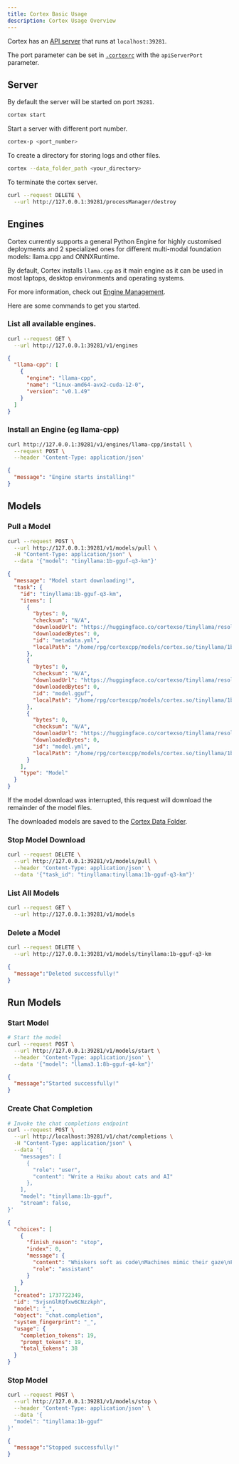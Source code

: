 ```yaml
---
title: Cortex Basic Usage
description: Cortex Usage Overview
---
```




Cortex has an [API server](https://cortex.so/api-reference) that runs at `localhost:39281`.

The port parameter can be set in [`.cortexrc`](/docs/architecture/cortexrc) with the `apiServerPort` parameter.

## Server

By default the server will be started on port `39281`.
```bash
cortex start
```

Start a server with different port number.
```sh
cortex-p <port_number>
```

To create a directory for storing logs and other files.
```sh
cortex --data_folder_path <your_directory>
```

To terminate the cortex server.
```bash
curl --request DELETE \
  --url http://127.0.0.1:39281/processManager/destroy
```

## Engines
Cortex currently supports a general Python Engine for highly customised deployments and
2 specialized ones for different multi-modal foundation models: llama.cpp and ONNXRuntime.

By default, Cortex installs `llama.cpp` as it main engine as it can be used in most laptops,
desktop environments and operating systems.

For more information, check out [Engine Management](/docs/engines).

Here are some commands to get you started.

### List all available engines.
```bash
curl --request GET \
  --url http://127.0.0.1:39281/v1/engines
```
```json
{
  "llama-cpp": [
    {
      "engine": "llama-cpp",
      "name": "linux-amd64-avx2-cuda-12-0",
      "version": "v0.1.49"
    }
  ]
}
```

### Install an Engine (eg llama-cpp)
```bash
curl http://127.0.0.1:39281/v1/engines/llama-cpp/install \
  --request POST \
  --header 'Content-Type: application/json'
```
```json
{
  "message": "Engine starts installing!"
}
```

## Models

### Pull a Model
```sh
curl --request POST \
  --url http://127.0.0.1:39281/v1/models/pull \
  -H "Content-Type: application/json" \
  --data '{"model": "tinyllama:1b-gguf-q3-km"}'
```
```json
{
  "message": "Model start downloading!",
  "task": {
    "id": "tinyllama:1b-gguf-q3-km",
    "items": [
      {
        "bytes": 0,
        "checksum": "N/A",
        "downloadUrl": "https://huggingface.co/cortexso/tinyllama/resolve/1b-gguf-q3-km/metadata.yml",
        "downloadedBytes": 0,
        "id": "metadata.yml",
        "localPath": "/home/rpg/cortexcpp/models/cortex.so/tinyllama/1b-gguf-q3-km/metadata.yml"
      },
      {
        "bytes": 0,
        "checksum": "N/A",
        "downloadUrl": "https://huggingface.co/cortexso/tinyllama/resolve/1b-gguf-q3-km/model.gguf",
        "downloadedBytes": 0,
        "id": "model.gguf",
        "localPath": "/home/rpg/cortexcpp/models/cortex.so/tinyllama/1b-gguf-q3-km/model.gguf"
      },
      {
        "bytes": 0,
        "checksum": "N/A",
        "downloadUrl": "https://huggingface.co/cortexso/tinyllama/resolve/1b-gguf-q3-km/model.yml",
        "downloadedBytes": 0,
        "id": "model.yml",
        "localPath": "/home/rpg/cortexcpp/models/cortex.so/tinyllama/1b-gguf-q3-km/model.yml"
      }
    ],
    "type": "Model"
  }
}
```

If the model download was interrupted, this request will download the remainder of the model files.

The downloaded models are saved to the [Cortex Data Folder](/docs/architecture/data-folder).

### Stop Model Download
```sh
curl --request DELETE \
  --url http://127.0.0.1:39281/v1/models/pull \
  --header 'Content-Type: application/json' \
  --data '{"task_id": "tinyllama:tinyllama:1b-gguf-q3-km"}'
```

### List All Models
```bash
curl --request GET \
  --url http://127.0.0.1:39281/v1/models
```

### Delete a Model
```bash
curl --request DELETE \
  --url http://127.0.0.1:39281/v1/models/tinyllama:1b-gguf-q3-km
```
```json
{
  "message":"Deleted successfully!"
}
```

## Run Models
### Start Model
```bash
# Start the model
curl --request POST \
  --url http://127.0.0.1:39281/v1/models/start \
  --header 'Content-Type: application/json' \
  --data '{"model": "llama3.1:8b-gguf-q4-km"}'
```
```json
{
  "message":"Started successfully!"
}
```

### Create Chat Completion
```bash
# Invoke the chat completions endpoint
curl --request POST \
  --url http://localhost:39281/v1/chat/completions \
  -H "Content-Type: application/json" \
  --data '{
    "messages": [
      {
        "role": "user",
        "content": "Write a Haiku about cats and AI"
      },
    ],
    "model": "tinyllama:1b-gguf",
    "stream": false,
}'
```
```json
{
  "choices": [
    {
      "finish_reason": "stop",
      "index": 0,
      "message": {
        "content": "Whiskers soft as code\nMachines mimic their gaze\nFurry, digital dreamer",
        "role": "assistant"
      }
    }
  ],
  "created": 1737722349,
  "id": "5vjsnGlRQfxw6CNzzkph",
  "model": "_",
  "object": "chat.completion",
  "system_fingerprint": "_",
  "usage": {
    "completion_tokens": 19,
    "prompt_tokens": 19,
    "total_tokens": 38
  }
}
```

### Stop Model
```bash
curl --request POST \
  --url http://127.0.0.1:39281/v1/models/stop \
  --header 'Content-Type: application/json' \
  --data '{
  "model": "tinyllama:1b-gguf"
}'
```
```json
{
  "message":"Stopped successfully!"
}
```
